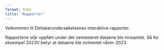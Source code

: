 ```yaml
---
format: html
title: "Rapporter"
---
```


Velkommen til Deltakerundersøkelsenes interaktive rapporter. 

Rapportene står oppført under det semesteret dataene ble innsamlet. Så for eksempel 2023V betyr at dataene ble innhentet våren 2023.
